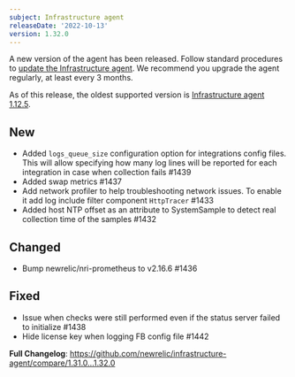```yaml
---
subject: Infrastructure agent
releaseDate: '2022-10-13'
version: 1.32.0
---
```


A new version of the agent has been released. Follow standard procedures to [update the Infrastructure agent](https://docs.newrelic.com/docs/infrastructure/install-configure-manage-infrastructure/update-or-uninstall/update-infrastructure-agent). We recommend you upgrade the agent regularly, at least every 3 months.

As of this release, the oldest supported version is [Infrastructure agent 1.12.5](https://docs.newrelic.com/docs/release-notes/infrastructure-release-notes/infrastructure-agent-release-notes/new-relic-infrastructure-agent-1125).

## New 
* Added `logs_queue_size` configuration option for integrations config files. This will allow specifying how many log lines will be reported for each integration in case when collection fails #1439
* Added swap metrics #1437
* Add network profiler to help troubleshooting network issues. To enable it add log include filter component `HttpTracer` #1433
* Added host NTP offset as an attribute to SystemSample to detect real collection time of the samples #1432

## Changed
* Bump newrelic/nri-prometheus to v2.16.6 #1436

## Fixed
* Issue when checks were still performed even if the status server failed to initialize #1438
* Hide license key when logging FB config file #1442

**Full Changelog**: https://github.com/newrelic/infrastructure-agent/compare/1.31.0...1.32.0
